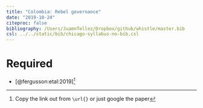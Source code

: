 ```yaml
---
title: "Colombia: Rebel governance"
date: "2019-10-24"
citeproc: false
bibliography: /Users/JuamnTellez/Dropbox/github/whistle/master.bib
csl: ../../static/bib/chicago-syllabus-no-bib.csl
---
```

  
# Required
  
  
- [@fergusson:etal:2019]^[Copy the link out from `\url{}` or just google the paper]